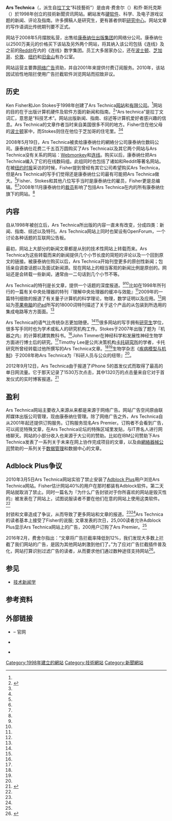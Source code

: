 {{Infobox Website
| name = Ars Technica
| logo = [[File:Ars_Technica_logo.png|64px]]
| screenshot = [[File:Ars_Technica-front_page.jpg|200px]]<!-- please don't update this image unless the layout is significantly changed-->
| url = [http://arstechnica.com arstechnica.com]
| commercial = 是
| type = 科技新闻和信息
| registration = 非义务
| owner = [[康泰纳仕|康泰纳仕]]旗下的康泰纳仕数码公司
| author = {{plainlist |
* 肯·费舍尔
* 乔·斯托克斯
}}
| launch_date = 1998年12月29日<ref name="whois" />
| alexa = {{DecreasePositive}} 1,201（{{as of|2016|09|lc=y}}）<ref name="alexa">{{cite web |url= http://www.alexa.com/siteinfo/arstechnica.com |title= Arstechnica.com Site Info |publisher= [[Alexa_Internet|Alexa Internet]] |accessdate= 2014-01-01 |archive-date= 2016-03-04 |archive-url= https://web.archive.org/web/20160304103629/http://www.alexa.com/siteinfo/arstechnica.com |dead-url= no }}</ref><!--Updated monthly by OKBot.-->
| current_status = 在线
}}

'''Ars Technica'''（{{IPAc-en|ˌ|ɑːr|z|_|ˈ|t|ɛ|k|n|ᵻ|k|ə}}，派生自[[拉丁文|拉丁文]]“科技藝術”）是由肯·费舍尔（{{lang|en|Ken Fisher}}）和乔·斯托克斯（{{lang|en|Jon Stokes}}）於1998年创立的技術新聞资讯网站。網站发布[[硬件|硬]][[软件|软件]]、科学、{{le|科技政策|technology policy}}及电子游戏议题的新闻、评论及指南。许多撰稿人是研究生，更有甚者供职[[研究中心|研究中心]]。网站文章的写作语调比传统期刊要不正式。

网站于2008年5月摆脱私营，出售给[[康泰纳仕|康泰纳仕出版集团]]的网络分公司{{le|康泰纳仕数字公司|Condé Nast Digital}}。康泰纳仕以2500万美元的价格买下该站及另外两个网站，将其纳入该公司包括《连线》及之前的[[Reddit|Reddit]]在内的《连线》数字集团。员工大多居家办公，还在[[波士顿|波士顿]]、[[芝加哥|芝加哥]]、[[伦敦|伦敦]]、[[纽约|纽约]]和[[旧金山|旧金山]]有办公室。

网站运营主要靠[[网络广告|网络广告]]资助，并自2001年来提供付费订阅服务。2010年，该站因试验性地阻拦使用广告拦截软件浏览网站而招致非议。

== 历史 ==
Ken Fisher和Jon Stokes于1998年创建了Ars Technica[[网站|网站]]和[[有限公司|有限公司]]。<ref name=llc/>网站的目的在于出版计算机硬件及软件方面的新闻和指南。<ref name=wsj_video>{{cite video|last1=Fisher|first1=Ken|last2=Swisher|first2=Kara|authorlink2=Kara Swisher|title=Ars Technica's Ken Fisher Speaks!|url=http://online.wsj.com/video/ars-technicas-ken-fisher-speaks/3326C79E-33A6-472C-9C5C-668782EE39C8.html|format=[[Adobe_Flash|Adobe Flash]]|publisher=[[Dow_Jones_&_Company|Dow Jones & Company]]|accessdate=2010-04-10|date=2008-04-18|archive-date=2010-11-30|archive-url=https://web.archive.org/web/20101130154620/http://online.wsj.com/video/ars-technicas-ken-fisher-speaks/3326C79E-33A6-472C-9C5C-668782EE39C8.html|dead-url=no}}</ref>“Ars technica”是拉丁文词汇，意思是“科技艺术”。网站出版新闻、指南、综述等计算机爱好者感兴趣的信息。Ars Technica的文章作者当时来自美国很多不同的地方。Fisher住在他父母的[[波士顿|波士顿]]家中，而Stokes则住在他位于芝加哥的住宅里。<ref name=llc/><ref name=orig_staff/> 

2008年5月19日，Ars Technica被卖给康泰纳仕的網絡分公司康泰纳仕数码公司。康泰纳仕花费二千五百万圆购买了Ars Technica以及其它两个网站与Ars Technica没有关系的网站：[[Webmonkey|Webmonkey]]和[[连线|连线]]。购买以后，康泰纳仕把Ars Technica编入了它的在线数码组。此组同时也包括了诸如{{link-en|Wired News|Wired_News}}和Reddit等著名网站。在被[[纽约时报|纽约时报]]采访的时候，Fisher提到曾经有其它公司希望购买Ars Technica，但是Ars Technica的写手们觉得还是康泰纳仕公司最有可能把Ars Technica做大。<ref name=nytimes_buyout/>Fisher、Stokes和其他八位写手当时是康泰纳仕的雇员，Fisher更是总编辑。<ref name=arrington/><ref name=boomtown/>2008年11月康泰纳仕的[[裁员|裁员]]影响了包括Ars Technica在内的所有康泰纳仕旗下的网站。<ref name=layoffs/>

== 内容 ==
自从1998年被创立后，Ars Technica所出版的内容一直未有改变，分成四类：新闻、指南、综述以及特刊。Ars Technica网站上同时也架设有OpenForum，一个讨论各种话题的互联网公告板。

最初，网站上大部分的新闻文章都是从别的技术性网站上转载而来。Ars Technica为这些转载而来的新闻提供几个小节长度的简短的评论以及一个回到原文的链接。被康泰纳仕购买以后，Ars Technica开始刊登更多的原创性新闻；包括亲自调查话题以及面试新闻源。现在网站上的相当客观的新闻比例是原创的。网站还是会转载一些新闻，通常由一二句话到几个小节不等。

Ars Technica的特刊是长文章，提供一个话题的深度报道。<ref name=atlantic/><ref name=guardian_long_os_revs/>比如在1998年所刊行的一篇有关中央处理器的特刊『理解中央处理器的缓冲与效能』<ref name=old_cpu_guide/>2009年的一篇特刊细致的报道了有关量子计算机的科学理论，物理，数学证明以及应用。<ref name=qubits/>网站为[[苹果电脑|苹果电脑]]的[[iPad|iPad]]所写的18000词特刊描述了关于这个产品的从包装到所选用的集成电路等方方面面。<ref name=ipad_review/> 

Ars Technica的语气比传统杂志更加随便。<ref name=nature/><ref name=bonetta/>很多网站的写手拥有[[研究生|研究生]]学位，很多写手同时也为学术或私人的研究机构工作。Stokes于2007年出版了题为『机器之内』的计算机建筑教科书。<ref name=inside_the_machine/>John Timmer在神经科学和发展性神经生物学方面进行博士后的研究。<ref name=nature/>Timothy Lee是公共决策机构[[卡托研究所|卡托研究所]]的学者，卡托研究所曾经转载过他所撰写的Ars Technica文章。<ref name=cato/><ref name=cato_lee/>生物学杂志《[[疾病模型与机制|疾病模型与机制]]》于2008年称Ars Technica为『科研人员与公众的纽带』<ref name=dmm/>。

2012年9月12日，Ars Technica由于报道了iPhone 5的首发仪式而取得了最高的单日网流量。它于那天记录了1530万次点击，其中1320万的点击量来自它对于首发仪式的实时博客报道。<ref>{{cite news |title=Maybe The iPhone 5 Hype Is Not So 'Silly' After All |publisher=minonline |url=http://www.minonline.com/news/Maybe-The-iPhone-5-Hype-Is-Not-So-Silly-After-All_21125.html |date=September 14, 2012 |accessdate=September 17, 2012 |deadurl=yes |archiveurl=https://web.archive.org/web/20120916220848/http://www.minonline.com/news/Maybe-The-iPhone-5-Hype-Is-Not-So-Silly-After-All_21125.html |archivedate=2012年9月16日 }}</ref>

==盈利==
Ars Technica网站主要收入来源从来都是来源于网络广告。网站广告空间原由联邦媒体出版公司管理，现由康泰纳仕管理。除了网络广告之外，Ars Technica自从2001年起还提供订购服务。订购服务现名Ars Premier。订购者不会看到广告，可以阅览特殊文章，在Ars Technica论坛的特殊区域里发贴，与IT界名人进行网络聊天。网站的小部分收入也来源于大公司的赞助。比如在IBM公司赞助下Ars Technica发表了一系列关于未来在网上协作完成项目的文章，以及由[[網絡器械公司|網絡器械公司]]赞助的一系列关于[[数据管理|数据管理]]和数据中心的文章。

==Adblock Plus争议==
2010年3月5日Ars Technica网站实验了禁止安装了[[Adblock_Plus|Adblock Plus]]用户浏览Ars Technica网站。Fisher估计网站40%的用户在那时都装有Adblock软件。第二天网站就取消了禁止。同时一篇名为『为什么广告封锁对于你所喜欢的网站是毁灭性的』被发表在了网站上，试图说服读者不要在他们在意的网站上使用这类软件。<ref name=niemanlab/>

{{quote|text=... 广告封锁对于你所喜欢的网站来说是毁灭性的。我并不是说广告封锁是偷窃，或是不道德。我只是说广告封锁会导致人们失业。它也会影响一个网站上的内容的数量和质量。}}

封锁和文章造成了争议，从而导致了更多网站和文章的报道。<ref name=asay_abp/><ref name=wsj_abp/>Ars Technica的读者基本上接受了Fisher的说服; 文章发表的次日，25,000读者允许Adblock Plus显示Ars Technica网站上的广告，200用户订购了Ars Premier。<ref name=niemanlab/>

2016年2月，费舍尔指出：“文章将广告拦截率降低到12%，我们发现大多数上拦截了我们网站的广告，是因为其他网站刺激到他们了。”为了应对广告拦截插件普及化，网站打算识别过滤广告的读者，从而要求他们通过数种途径支持网站<ref name="NYT 2016 ad blocking">{{cite web |last1=Murphy |first1=Kate |title=The Ad Blocking Wars |url=http://www.nytimes.com/2016/02/21/opinion/sunday/the-ad-blocking-wars.html |website=The New York Times |accessdate=2016-02-22 |archiveurl=https://www.webcitation.org/6fUVNwNFt?url=http://www.nytimes.com/2016/02/21/opinion/sunday/the-ad-blocking-wars.html?_r=0 |archivedate=2016-02-22 |date=2016-02-20 |deadurl=no |df= }}</ref>。

==参见==
* [[技术新闻学|技术新闻学]]

== 参考资料 ==
{{Reflist|30em|refs=

<!-- Primary sources -->
<ref name=orig_staff>{{cite web |url=http://www.arstechnica.com/who.html |title=The Ars Technica Group |accessdate=2010-04-10 |year=1999 |work=Ars Technica |archiveurl=https://web.archive.org/web/19990508065814/http://www.arstechnica.com/who.html |archivedate=1999-05-08 |deadurl=yes }}</ref>
<ref name=old_cpu_guide>{{cite web |url=http://www.arstechnica.com/cpu/caching.html |title=Understanding CPU caching and performance |accessdate=2010-04-10 |date=1998-12-01 |work=Ars Technica |archiveurl=https://web.archive.org/web/19990508170711/http://www.arstechnica.com/cpu/caching.html |archivedate=1999-05-08 |deadurl=yes }}</ref>

<ref name=ipad_review>{{cite web |url=http://arstechnica.com/apple/reviews/2010/04/ipad-review.ars/ |title=Ars Technica reviews the iPad |accessdate=2010-04-10 |last=Cheng |first=Jacqui |date=2010-04-06 |work=Ars Technica |publisher=Condé Nast |archiveurl=https://web.archive.org/web/20100410215525/http://arstechnica.com/apple/reviews/2010/04/ipad-review.ars/ |archivedate=2010-04-10 |deadurl=no }}</ref>
<ref name=qubits>{{cite web |url=http://arstechnica.com/science/guides/2010/01/a-tale-of-two-qubits-how-quantum-computers-work.ars/ |title=A tale of two qubits: how quantum computers work |accessdate=2010-04-10 |last=Altepeter |first=Joseph B. |date=2010-02-01 |work=Ars Technica |publisher=Condé Nast |archiveurl=https://web.archive.org/web/20100323072826/http://arstechnica.com/science/guides/2010/01/a-tale-of-two-qubits-how-quantum-computers-work.ars/ |archivedate=2010-03-23 |deadurl=no }}</ref>

<ref name=inside_the_machine>{{cite book | last = Stokes | first = John | title = Inside the machine: an illustrated introduction to microprocessors and computer architecture | publisher = No Starch Press | year = 2007 | location = | url = https://books.google.com/?id=Q1zSIarI8xoC&pg=PR15&dq=%22Ars+Technica%22#v=onepage&q=%22Ars%20Technica%22&f=false | doi = | id = | isbn = 1-59327-104-2 | accessdate = 2015-03-30 }}</ref>

<!-- Journals -->
<ref name=bonetta>{{cite journal|title=Scientists Enter the Blogosphere|journal=Cell|date=2007-05-04|first=Laura|last=Bonetta|pmid=17482534|volume=129|issue=3|pages=443–445|doi=10.1016/j.cell.2007.04.032|url=http://www.sciencedirect.com/science?_ob=ArticleURL&_udi=B6WSN-4NMMB5G-3&_user=10&_coverDate=05%2F04%2F2007&_rdoc=1&_fmt=high&_orig=search&_sort=d&_docanchor=&view=c&_searchStrId=1287306446&_rerunOrigin=scholar.google&_acct=C000050221&_version=1&_urlVersion=0&_userid=10&md5=e5909238c0f859c8436298d6a6ff32ae|format=|accessdate=2010-04-10|publisher=Elsevier|archive-date=2019-02-15|archive-url=https://web.archive.org/web/20190215132805/http://www.sciencedirect.com/science?_ob=ArticleURL&_udi=B6WSN-4NMMB5G-3&_user=10&_coverDate=05%2F04%2F2007&_rdoc=1&_fmt=high&_orig=search&_sort=d&_docanchor=&view=c&_searchStrId=1287306446&_rerunOrigin=scholar.google&_acct=C000050221&_version=1&_urlVersion=0&_userid=10&md5=e5909238c0f859c8436298d6a6ff32ae|dead-url=no}}</ref>
<ref name=dmm>{{cite journal|title=Useful Websites|journal=Disease Models & Mechanisms|year=2008|volume=1|issue=2–3|pages=88|doi=10.1242/dmm.001305|url=http://dmm.biologists.org/content/1/2-3/87.full.pdf|format=PDF|accessdate=2010-04-10|archiveurl=https://web.archive.org/web/20150424225256/http://dmm.biologists.org/content/1/2-3/87.full.pdf|archivedate=2015-04-24|deadurl=no}}</ref>

<!-- Newspapers and other websites -->
<ref name="whois">{{cite web |url=http://whois.domaintools.com/arstechnica.com |title=ArsTechnica.com WHOIS, DNS, & Domain Info - DomainTools|work=[[WHOIS|WHOIS]] |accessdate=2021-10-01}}</ref>

<ref name=llc>{{cite web |url=http://www.masshightech.com/stories/2008/05/12/daily36-Report-Ars-Technica-bought-by-Wired-Digital.html |title=Report: Ars Technica bought by Wired Digital |accessdate=2010-04-10 |date=2008-05-16 |work=Mass High Tech Business News |publisher=American City Business Journals |archiveurl=https://web.archive.org/web/20090204180921/http://www.masshightech.com/stories/2008/05/12/daily36-Report-Ars-Technica-bought-by-Wired-Digital.html |archivedate=2009-02-04 |deadurl=yes }}</ref>
<ref name=nytimes_buyout>{{cite web |first=David |last=Carr |title=Geeks Crash a House of Fashion |url=http://www.nytimes.com/2008/05/19/business/media/19carr.html |date=2008-05-19 |accessdate=2008-05-20 |work=The New York Times |archiveurl=https://www.webcitation.org/6fUXIlzP4?url=http://www.nytimes.com/2008/05/19/business/media/19carr.html?_r=0 |archivedate=2016-02-22 |deadurl=no |df= }}</ref>
<ref name=cato>{{cite web |url=http://www.cato.org/about.php |title=About Cato |accessdate=2010-04-10 |work=Cato Institute |archiveurl=https://web.archive.org/web/20100407160354/http://www.cato.org/about.php |archivedate=2010-04-07 |deadurl=no }}</ref>
<ref name=cato_lee>{{cite web |url=http://www.cato.org/pub_display.php?pub_id=11467 |title=Google Should Stick to What It Knows Best |accessdate=2010-04-10 |last=Lee |first=Timothy B. |date=2007-07-06 |work=Cato Institute |archiveurl=https://web.archive.org/web/20100409015122/http://www.cato.org/pub_display.php?pub_id=11467 |archivedate=2010-04-09 |deadurl=yes }}</ref>
<ref name=arrington>{{cite web |url=http://techcrunch.com/2008/05/16/breaking-conde-nastwired-acquires-ars-technica/ |title=Breaking: Condé Nast/Wired Acquires Ars Technica |accessdate=2010-04-10 |last=Arrington |first=Michael |date=2008-05-16 |work=TechCrunch |publisher=AOL |archiveurl=https://web.archive.org/web/20100410021648/http://techcrunch.com/2008/05/16/breaking-conde-nastwired-acquires-ars-technica/ |archivedate=2010-04-10 |deadurl=no }}</ref>
<ref name=boomtown>{{cite web |url=http://kara.allthingsd.com/20080417/ars-technicas-ken-fisher-speaks/ |title=Ars Technica's Ken Fisher Speaks! |accessdate=2010-04-10 |last=Swisher |first=Kara |authorlink=Kara Swisher |date=2008-03-17 |work=All Things Digital |publisher=Dow Jones & Company |archiveurl=https://web.archive.org/web/20080419111809/http://kara.allthingsd.com/20080417/ars-technicas-ken-fisher-speaks/ |archivedate=2008-04-19 |deadurl=no }}</ref>
<ref name=layoffs>{{cite web |url=http://mediamemo.allthingsd.com/20081111/conde-nast-web-arm-condenets-turn-for-across-the-board-cuts/ |title=Condé Nast Web Arm CondéNet’s Turn for "Across the Board" Cuts |accessdate=2010-04-10 |last=Kafka |first=Peter |date=2008-11-11 |work=All Things Digital |publisher=Dow Jones & Company |archiveurl=https://web.archive.org/web/20100408075955/http://mediamemo.allthingsd.com/20081111/conde-nast-web-arm-condenets-turn-for-across-the-board-cuts/ |archivedate=2010-04-08 |deadurl=no }}</ref>
<ref name=niemanlab>{{cite web |url=http://www.niemanlab.org/2010/03/how-ars-technica-made-the-ask-of-ad-blocking-readers/ |title=How Ars Technica’s "experiment" with ad-blocking readers built on its community’s affection for the site |accessdate=2010-04-10 |last=McGann |first=Laura |date=2010-03-09 |work=Nieman Journalism Lab |publisher=The Nieman Foundation for Journalism at Harvard |archiveurl=https://web.archive.org/web/20100314054027/http://www.niemanlab.org/2010/03/how-ars-technica-made-the-ask-of-ad-blocking-readers/ |archivedate=2010-03-14 |deadurl=no }}</ref>
<ref name=asay_abp>{{cite web |url=http://www.cnet.com/news/is-ad-blocking-the-problem/ |title=Is ad blocking the problem? |accessdate=2015-03-25 |last=Asay |first=Matt |date=2010-03-09 |work=CNET |publisher=CBS Interactive |archiveurl=https://web.archive.org/web/20150330214742/http://www.cnet.com/news/is-ad-blocking-the-problem/ |archivedate=2015-03-30 |deadurl=no }}</ref>
<ref name=wsj_abp>{{cite web|url=http://blogs.wsj.com/digits/2010/03/08/to-block-or-not-to-block-online-ads/|title=To Block or Not to Block Online Ads|accessdate=2010-04-10|last=Valentino-DeVries|first=Jennifer|date=2010-03-08|work=The Wall Street Journal|publisher=Dow Jones & Company|archiveurl=https://web.archive.org/web/20100311031750/http://blogs.wsj.com/digits/2010/03/08/to-block-or-not-to-block-online-ads/|archivedate=2010-03-11|deadurl=no}}</ref>
<ref name=atlantic>{{cite web|url=http://www.theatlantic.com/technology/archive/2009/09/festival-of-updates-3-snow-leopard-and-huge-pages/24564/|title=Festival of updates #3: Snow Leopard and "huge pages"!|first=James|last=Fallows|accessdate=2010-04-10|date=2009-10-05|work=The Atlantic|archiveurl=https://web.archive.org/web/20110608213141/http://www.theatlantic.com/technology/archive/2009/09/festival-of-updates-3-snow-leopard-and-huge-pages/24564|archivedate=2011-06-08|deadurl=no}}</ref>
<ref name=guardian_long_os_revs>{{cite web|url=http://www.theguardian.com/technology/blog/2009/aug/29/snow-leopard-apple-reviews-roundup|title=Snow Leopard: hints, hassles and review roundup from around the web|first=Charles|last=Arthur|date=2009-08-29|accessdate=2010-04-10|work=The Guardian|archiveurl=https://web.archive.org/web/20140109210058/http://www.theguardian.com/technology/blog/2009/aug/29/snow-leopard-apple-reviews-roundup|archivedate=2014-01-09|deadurl=no}}</ref>
<ref name=nature>{{cite web|url=http://www.nature.com/news/2009/090318/full/458274a.html|title=Science journalism: Supplanting the old media?|first=Geoff|last=Brumfiel|date=2009-04-01|accessdate=2010-04-10|work=Nature|publisher=Macmillan Publishers|archiveurl=https://web.archive.org/web/20090321042219/http://www.nature.com/news/2009/090318/full/458274a.html|archivedate=2009-03-21|deadurl=no}}</ref>
}}

==外部链接==
*{{official website|http://www.arstechnica.com|Ars Technica}} – 官网
*{{Facebook|arstechnica}}

*{{Twitter|arstechnica}}

[[Category:1998年建立的網站|Category:1998年建立的網站]]
[[Category:技術網站|Category:技術網站]]
[[Category:新聞網站|Category:新聞網站]]
